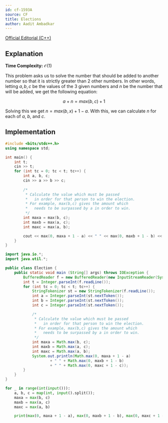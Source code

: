 ```yaml
---
id: cf-1593A
source: CF
title: Elections
author: Aadit Ambadkar
---
```


[Official Editorial (C++)](https://codeforces.com/blog/entry/96034)

## Explanation

**Time Complexity:** $\mathcal{O}(1)$

This problem asks us to solve the number that should be added to another number so that it is strictly greater than 2 other numbers. 
In other words, letting $a,b,c$ be the values of the $3$ given numbers and $n$ be the number that will be added, we get the following equation:

$$a+n=max(b,c)+1$$

Solving this we get $n=max(b,x)+1-a$. With this, we can calculate $n$ for each of $a$, $b$, and $c$.

## Implementation

<LanguageSection>

<CPPSection>

```cpp
#include <bits/stdc++.h>
using namespace std;

int main() {
	int t;
	cin >> t;
	for (int tc = 0; tc < t; tc++) {
		int a, b, c;
		cin >> a >> b >> c;
	
		/*
		 * Calculate the value which must be passed
		 *   in order for that person to win the election.
		 * For example, max(b,c) gives the amount which
		 *   needs to be surpassed by a in order to win.
		 */
		int maxa = max(b, c);
		int maxb = max(a, c);
		int maxc = max(a, b);

		cout << max(0, maxa + 1 - a) << " " << max(0, maxb + 1 - b) << " " << max(0, maxc + 1 - c) << endl;
	}
}
```

</CPPSection>

<JavaSection>

```java
import java.io.*;
import java.util.*;

public class Election {
	public static void main (String[] args) throws IOException {
		BufferedReader f = new BufferedReader(new InputStreamReader(System.in));
		int t = Integer.parseInt(f.readLine());
		for (int tc = 0; tc < t; tc++) {
			StringTokenizer st = new StringTokenizer(f.readLine());
			int a = Integer.parseInt(st.nextToken());
			int b = Integer.parseInt(st.nextToken());
			int c = Integer.parseInt(st.nextToken());

			/*
			 * Calculate the value which must be passed
			 *   in order for that person to win the election.
			 * For example, max(b,c) gives the amount which
			 *   needs to be surpassed by a in order to win.
			 */
			int maxa = Math.max(b, c);
			int maxb = Math.max(a, c);
			int maxc = Math.max(a, b);
			System.out.println(Math.max(0, maxa + 1 - a) 
					+ " " + Math.max(0, maxb + 1 - b) 
					+ " " + Math.max(0, maxc + 1 - c));
		}
	}
}
```

</JavaSection>

<PySection>

```py
for _ in range(int(input())):
	a, b, c = map(int, input().split());
	maxa = max(b, c)
	maxb = max(a, c)
	maxc = max(a, b)

	print(max(0, maxa + 1 - a), max(0, maxb + 1 - b), max(0, maxc + 1 - c))
```

</PySection>
</LanguageSection>
